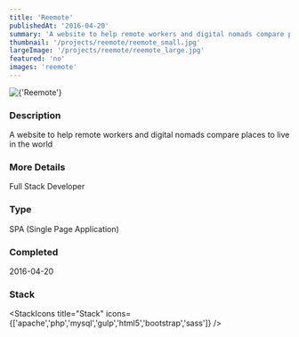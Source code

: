```yaml
---
title: 'Reemote'
publishedAt: '2016-04-20'
summary: 'A website to help remote workers and digital nomads compare places to live in the world'
thumbnail: '/projects/reemote/reemote_small.jpg'
largeImage: '/projects/reemote/reemote_large.jpg'
featured: 'no'
images: 'reemote'
---
```


<div className="relative w-full h-[400px] sm:h-[600px] md:h-[760px] lg:h-[920px]">
  <Image
    alt={'Reemote'}
    src={'/projects/reemote/reemote.jpg'}
    sizes="(max-width: 640px) 100%, 100%"
    fill={true}
    priority
    style={{
      objectFit: 'contain'
    }}
  />
</div>

### Description

A website to help remote workers and digital nomads compare places to live in the world

### More Details

Full Stack Developer

### Type

SPA (Single Page Application)


### Completed
2016-04-20



### Stack

<StackIcons
  title="Stack"
  icons={['apache','php','mysql','gulp','html5','bootstrap','sass']}
  />
